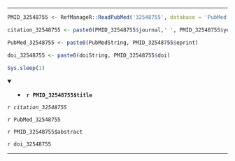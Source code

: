 

---

```r

PMID_32548755 <- RefManageR::ReadPubMed('32548755', database = 'PubMed')

citation_32548755 <- paste0(PMID_32548755$journal,' ', PMID_32548755$year, ' ', PMID_32548755$month,';', PMID_32548755$volume,'(', PMID_32548755$number,'):', PMID_32548755$pages)

PubMed_32548755 <- paste0(PubMedString, PMID_32548755$eprint)

doi_32548755 <- paste0(doiString, PMID_32548755$doi)

Sys.sleep(1)

```

<details open> <summary>
- **`r PMID_32548755$title`**
</summary> 

*`r citation_32548755`*

`r PubMed_32548755`

`r PMID_32548755$abstract`

`r doi_32548755`

</details>

---


